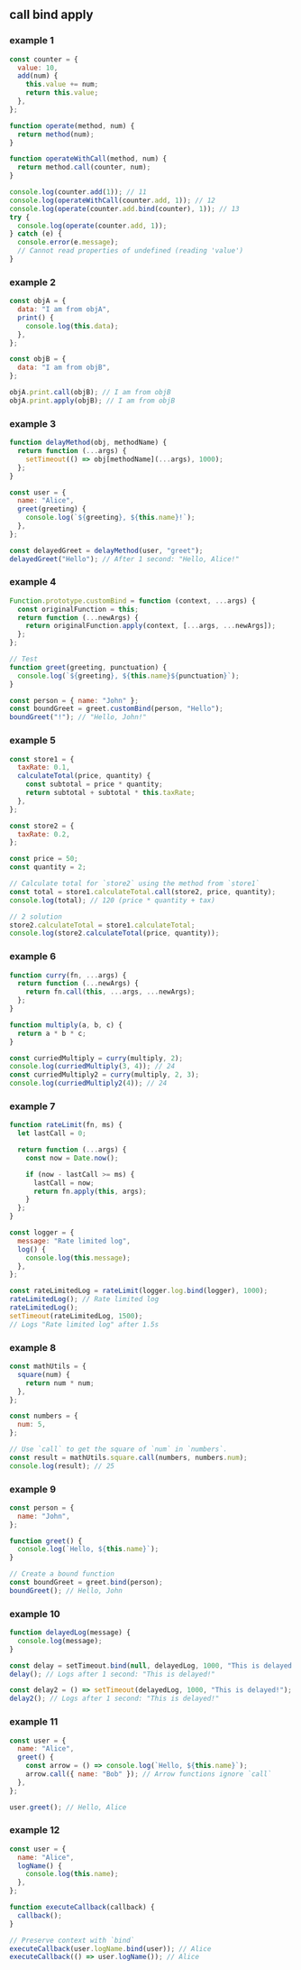 
## call bind apply

### example 1

```js
const counter = {
  value: 10,
  add(num) {
    this.value += num;
    return this.value;
  },
};

function operate(method, num) {
  return method(num);
}

function operateWithCall(method, num) {
  return method.call(counter, num);
}

console.log(counter.add(1)); // 11
console.log(operateWithCall(counter.add, 1)); // 12
console.log(operate(counter.add.bind(counter), 1)); // 13
try {
  console.log(operate(counter.add, 1));
} catch (e) {
  console.error(e.message);
  // Cannot read properties of undefined (reading 'value')
}
```

### example 2

```js
const objA = {
  data: "I am from objA",
  print() {
    console.log(this.data);
  },
};

const objB = {
  data: "I am from objB",
};

objA.print.call(objB); // I am from objB
objA.print.apply(objB); // I am from objB
```

### example 3

```js
function delayMethod(obj, methodName) {
  return function (...args) {
    setTimeout(() => obj[methodName](...args), 1000);
  };
}

const user = {
  name: "Alice",
  greet(greeting) {
    console.log(`${greeting}, ${this.name}!`);
  },
};

const delayedGreet = delayMethod(user, "greet");
delayedGreet("Hello"); // After 1 second: "Hello, Alice!"
```

### example 4

```js
Function.prototype.customBind = function (context, ...args) {
  const originalFunction = this;
  return function (...newArgs) {
    return originalFunction.apply(context, [...args, ...newArgs]);
  };
};

// Test
function greet(greeting, punctuation) {
  console.log(`${greeting}, ${this.name}${punctuation}`);
}

const person = { name: "John" };
const boundGreet = greet.customBind(person, "Hello");
boundGreet("!"); // "Hello, John!"
```

### example 5

```js
const store1 = {
  taxRate: 0.1,
  calculateTotal(price, quantity) {
    const subtotal = price * quantity;
    return subtotal + subtotal * this.taxRate;
  },
};

const store2 = {
  taxRate: 0.2,
};

const price = 50;
const quantity = 2;

// Calculate total for `store2` using the method from `store1`
const total = store1.calculateTotal.call(store2, price, quantity);
console.log(total); // 120 (price * quantity + tax)

// 2 solution
store2.calculateTotal = store1.calculateTotal;
console.log(store2.calculateTotal(price, quantity));
```

### example 6

```js
function curry(fn, ...args) {
  return function (...newArgs) {
    return fn.call(this, ...args, ...newArgs);
  };
}

function multiply(a, b, c) {
  return a * b * c;
}

const curriedMultiply = curry(multiply, 2);
console.log(curriedMultiply(3, 4)); // 24
const curriedMultiply2 = curry(multiply, 2, 3);
console.log(curriedMultiply2(4)); // 24
```

### example 7

```js
function rateLimit(fn, ms) {
  let lastCall = 0;

  return function (...args) {
    const now = Date.now();

    if (now - lastCall >= ms) {
      lastCall = now;
      return fn.apply(this, args);
    }
  };
}

const logger = {
  message: "Rate limited log",
  log() {
    console.log(this.message);
  },
};

const rateLimitedLog = rateLimit(logger.log.bind(logger), 1000);
rateLimitedLog(); // Rate limited log
rateLimitedLog();
setTimeout(rateLimitedLog, 1500);
// Logs "Rate limited log" after 1.5s
```

### example 8

```js
const mathUtils = {
  square(num) {
    return num * num;
  },
};

const numbers = {
  num: 5,
};

// Use `call` to get the square of `num` in `numbers`.
const result = mathUtils.square.call(numbers, numbers.num);
console.log(result); // 25
```

### example 9

```js
const person = {
  name: "John",
};

function greet() {
  console.log(`Hello, ${this.name}`);
}

// Create a bound function
const boundGreet = greet.bind(person);
boundGreet(); // Hello, John
```

### example 10

```js
function delayedLog(message) {
  console.log(message);
}

const delay = setTimeout.bind(null, delayedLog, 1000, "This is delayed!");
delay(); // Logs after 1 second: "This is delayed!"

const delay2 = () => setTimeout(delayedLog, 1000, "This is delayed!");
delay2(); // Logs after 1 second: "This is delayed!"
```

### example 11

```js
const user = {
  name: "Alice",
  greet() {
    const arrow = () => console.log(`Hello, ${this.name}`);
    arrow.call({ name: "Bob" }); // Arrow functions ignore `call`
  },
};

user.greet(); // Hello, Alice
```

### example 12

```js
const user = {
  name: "Alice",
  logName() {
    console.log(this.name);
  },
};

function executeCallback(callback) {
  callback();
}

// Preserve context with `bind`
executeCallback(user.logName.bind(user)); // Alice
executeCallback(() => user.logName()); // Alice
```
